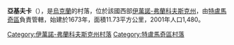 {{coord|48|39|30|N|25|10|16|E|scale:30000|display=title}}

'''亞基夫卡'''（{{lang-uk|Яківка}}），是[[烏克蘭|烏克蘭]]的村落，位於該國西部[[伊萬諾-弗蘭科夫斯克州|伊萬諾-弗蘭科夫斯克州]]，由[[特盧馬奇區|特盧馬奇區]]負責管轄，始建於1673年，面積11.73平方公里，2001年人口1,480。

{{DEFAULTSORT:Яківка}}
[[Category:伊萬諾-弗蘭科夫斯克州村落|Category:伊萬諾-弗蘭科夫斯克州村落]]
[[Category:特盧馬奇區村落|Category:特盧馬奇區村落]]


{{IvanoFrankivsk-geo-stub}}